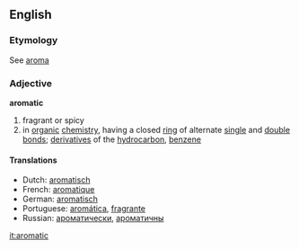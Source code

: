 ==English==
===Etymology===
See [[aroma]]
===Adjective===
'''aromatic'''
# fragrant or spicy
# in [[organic]] [[chemistry]], having a closed [[ring]] of alternate [[single]] and [[double]] [[bond]]s; [[derivative]]s of the [[hydrocarbon]], [[benzene]]

====Translations====
* Dutch: [[aromatisch]]
* French: [[aromatique]]
* German: [[aromatisch]]
* Portuguese: [[aromática]], [[fragrante]]
* Russian: [[ароматически]], [[ароматичны]]

[[it:aromatic]]